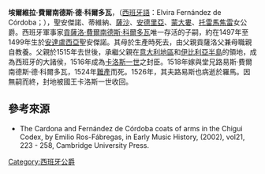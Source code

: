{{Hoax|time=2022-06-19T11:28:04+00:00}}
'''埃爾維拉·費爾南德斯·德·科爾多瓦'''，（[[西班牙語|西班牙語]]：Elvira Fernández de Córdoba；{{bd|？||1524年}}），聖安傑諾、蒂維納、[[塞萨奥伦卡|薩沙]]、[[安德里亞|安德里亞]]、[[蒙塔尔图富戈|蒙大婁]]、[[托雷马焦雷|托雷馬焦雷]]女公爵。西班牙軍事家[[貢薩洛·費爾南德斯·科爾多瓦|貢薩洛·費爾南德斯·科爾多瓦]]唯一存活的子嗣，約在1497年至1499年生於[[安達盧西亞|安達盧西亞]]聖安傑諾。其母於生產時死去，由父親貢薩洛父兼母職親自教養。父親於1515年去世後，承繼父親在[[意大利|意大利地區]]和[[伊比利亚半岛|伊比利亞半島]]的領地，成為西班牙的大諸侯，1516年成為[[查理五世_(神圣罗马帝国)|卡洛斯一世]]之封臣。1518年嫁與堂兄路易斯·費爾南德斯·德·科爾多瓦，1524年[[難產|難產]]而死。1526年，其夫路易斯也病逝於羅馬。因無嗣而終，封地被國王卡洛斯一世收回。

== 參考來源 ==
*The Cardona and Fernández de Córdoba coats of arms in the Chigui Codex, by Emilio Ros-Fábregas, in Early Music History, (2002), vol21, 223 - 258, Cambridge University Press.

[[Category:西班牙公爵|Category:西班牙公爵]]